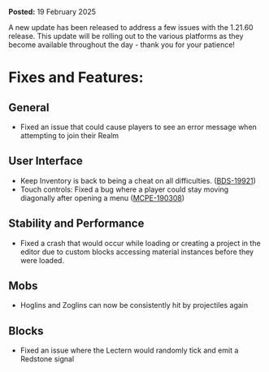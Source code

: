 **Posted:** 19 February 2025

A new update has been released to address a few issues with the 1.21.60 release. This update will be rolling out to the various platforms as they become available throughout the day - thank you for your patience!

# Fixes and Features:

## General

-   Fixed an issue that could cause players to see an error message when attempting to join their Realm

## User Interface

-   Keep Inventory is back to being a cheat on all difficulties. ([BDS-19921](https://bugs.mojang.com/browse/BDS-19921))
-   Touch controls: Fixed a bug where a player could stay moving diagonally after opening a menu ([MCPE-190308](https://bugs.mojang.com/browse/MCPE-190308))

## Stability and Performance

-   Fixed a crash that would occur while loading or creating a project in the editor due to custom blocks accessing material instances before they were loaded.

## Mobs

-   Hoglins and Zoglins can now be consistently hit by projectiles again

## Blocks

-   Fixed an issue where the Lectern would randomly tick and emit a Redstone signal